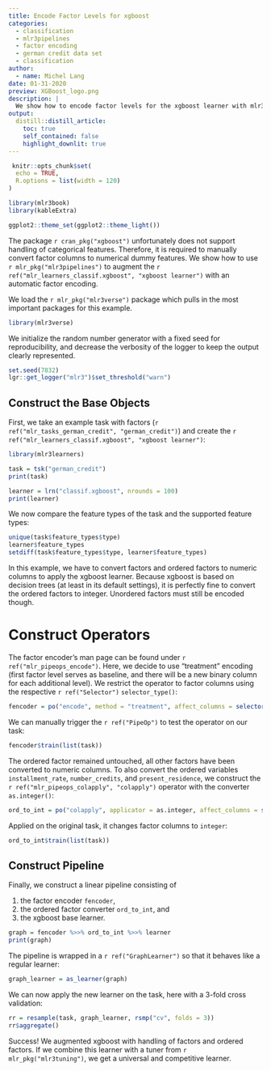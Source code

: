 ```yaml
---
title: Encode Factor Levels for xgboost
categories:
  - classification
  - mlr3pipelines
  - factor encoding
  - german credit data set
  - classification
author:
  - name: Michel Lang
date: 01-31-2020
preview: XGBoost_logo.png
description: |
  We show how to encode factor levels for the xgboost learner with mlr3pipelines.
output:
  distill::distill_article:
    toc: true
    self_contained: false
    highlight_downlit: true
---
```


```r
 knitr::opts_chunk$set(
  echo = TRUE,
  R.options = list(width = 120)
)

library(mlr3book)
library(kableExtra)

ggplot2::theme_set(ggplot2::theme_light())
```

The package `r cran_pkg("xgboost")` unfortunately does not support handling of categorical features.
Therefore, it is required to manually convert factor columns to numerical dummy features.
We show how to use `r mlr_pkg("mlr3pipelines")` to augment the `r ref("mlr_learners_classif.xgboost", "xgboost learner")` with an automatic factor encoding.

We load the `r mlr_pkg("mlr3verse")` package which pulls in the most important packages for this example.

```r
library(mlr3verse)
```

We initialize the random number generator with a fixed seed for reproducibility, and decrease the verbosity of the logger to keep the output clearly represented.

```r
set.seed(7832)
lgr::get_logger("mlr3")$set_threshold("warn")
```

## Construct the Base Objects

First, we take an example task with factors (`r ref("mlr_tasks_german_credit", "german_credit")`) and create the `r ref("mlr_learners_classif.xgboost", "xgboost learner")`:

```r
library(mlr3learners)

task = tsk("german_credit")
print(task)

learner = lrn("classif.xgboost", nrounds = 100)
print(learner)
```

We now compare the feature types of the task and the supported feature types:

```r
unique(task$feature_types$type)
learner$feature_types
setdiff(task$feature_types$type, learner$feature_types)
```

In this example, we have to convert factors and ordered factors to numeric columns to apply the xgboost learner.
Because xgboost is based on decision trees (at least in its default settings), it is perfectly fine to convert the ordered factors to integer.
Unordered factors must still be encoded though.

# Construct Operators

The factor encoder's man page can be found under `r ref("mlr_pipeops_encode")`.
Here, we decide to use "treatment" encoding (first factor level serves as baseline, and there will be a new binary column for each additional level).
We restrict the operator to factor columns using the respective `r ref("Selector")` `selector_type()`:

```r
fencoder = po("encode", method = "treatment", affect_columns = selector_type("factor"))
```

We can manually trigger the `r ref("PipeOp")` to test the operator on our task:

```r
fencoder$train(list(task))
```

The ordered factor remained untouched, all other factors have been converted to numeric columns.
To also convert the ordered variables `installment_rate`, `number_credits`, and `present_residence`, we construct the `r ref("mlr_pipeops_colapply", "colapply")` operator with the converter `as.integer()`:

```r
ord_to_int = po("colapply", applicator = as.integer, affect_columns = selector_type("ordered"))
```

Applied on the original task, it changes factor columns to `integer`:

```r
ord_to_int$train(list(task))
```

## Construct Pipeline

Finally, we construct a linear pipeline consisting of

1. the factor encoder `fencoder`,
2. the ordered factor converter `ord_to_int`, and
3. the xgboost base learner.

```r
graph = fencoder %>>% ord_to_int %>>% learner
print(graph)
```

The pipeline is wrapped in a `r ref("GraphLearner")` so that it behaves like a regular learner:

```r
graph_learner = as_learner(graph)
```

We can now apply the new learner on the task, here with a 3-fold cross validation:

```r
rr = resample(task, graph_learner, rsmp("cv", folds = 3))
rr$aggregate()
```

Success! We augmented xgboost with handling of factors and ordered factors.
If we combine this learner with a tuner from `r mlr_pkg("mlr3tuning")`, we get a universal and competitive learner.
